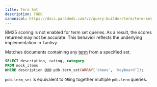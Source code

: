 ```yaml
---
title: Term Set
description: TODO
canonical: https://docs.paradedb.com/v2/query-builder/term/term-set
---
```


<Note>
  BM25 scoring is not enabled for term set queries. As a result, the scores
  returned may not be accurate. This behavior reflects the underlying
  implementation in Tantivy.
</Note>

Matches documents containing any [term](/documentation/concepts/term) from a specified set.

```sql
SELECT description, rating, category
FROM mock_items
WHERE description @@@ pdb.term_set(ARRAY['shoes', 'keyboard']);
```

`pdb.term_set` is equivalent to `OR`ing together multiple `pdb.term` queries.

